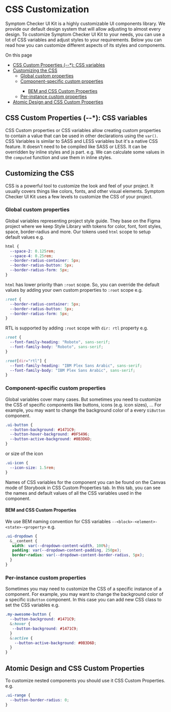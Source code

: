 
<Meta title="Getting Started/Development Guide/CSS Customization"/>

<style>{`
  .page-outline {
    margin: 16px 0;
  }
  .page-outline__title {
    font-family: "Nunito Sans",-apple-system,".SFNSText-Regular","San Francisco",BlinkMacSystemFont,"Segoe UI","Helvetica Neue",Helvetica,Arial,sans-serif;
    display: block;
    margin-block-start: 1.33em;
    margin-block-end: 1.33em;
    margin-inline-start: 0px;
    margin-inline-end: 0px;
    font-weight: bold;
    margin: 20px 0 8px;
    padding: 0;
    cursor: text;
    position: relative;
    color: #333333;
    font-size: 16px;
  }
  .page-outline__list {
    list-style: none;
    margin: 0;
    padding: 0;
  }
  .page-outline__list--nested {
    margin: 0 1rem;
  }
`}
</style>

# CSS Customization

Symptom Checker UI Kit is a highly customizable UI components library. We provide our default design system that will allow adjusting to almost every design.
To customize Symptom Checker UI Kit to your needs, you can use a lot of CSS variables and adjust styles to your requirements.
Below you can read how you can customize different aspects of its styles and components.

<div class="page-outline">
    <span class="page-outline__title">On this page</span>
    <ul class="page-outline__list">
      <li>
        <a href="#css-custom-properties----css-variables">CSS Custom Properties (--*): CSS variables</a>
      </li>
      <li>
        <a href="#customizing-the-css">Customizing the CSS</a>
        <ul class="page-outline__list page-outline__list--nested">
            <li>
              <a href="#global-custom-properties">Global custom properties</a>
            </li>
            <li>
              <a href="#component-specific-custom-properties">Component-specific custom properties</a>
            </li>
            <ul class="page-outline__list page-outline__list--nested">
              <li>
                <a href="#bem-and-css-custom-properties">BEM and CSS Custom Properties</a>
              </li>
            </ul>
            <li>
              <a href="#per-instance-custom-properties">Per-instance custom properties</a>
            </li>
        </ul>
      </li>
      <li>
        <a href="#atomic-design-and-css-custom-properties">Atomic Design and CSS Custom Properties</a>
      </li>
    </ul>
</div>

## CSS Custom Properties (--*): CSS variables

CSS Custom properties or CSS variables allow creating custom properties to contain a value that can be used in other declarations using the `var()`.
CSS Variables is similar to SASS and LESS variables but it's a native CSS feature. It doesn't need to be compiled like SASS or LESS.
It can be overridden by inline styles and js part. e.g. We can calculate some values in the `computed` function and use them in inline styles.

##  Customizing the CSS
CSS is a powerful tool to customize the look and feel of your project. It usually covers things like colors, fonts, and other visual elements.
Symptom Checker UI Kit uses a few levels to customize the CSS of your project.

### Global custom properties
Global variables representing project style guide. They base on the Figma project where we keep Style Library with tokens for color, font, font styles, space, border-radius and more.
Our tokens used `html` scope to setup default values e.g.

```css
html {
  --space-2: 0.125rem;
  --space-4: 0.25rem;
  --border-radius-container: 5px;
  --border-radius-button: 5px;
  --border-radius-form: 5px;
}
```
`html` has lower priority than `:root` scope. So, you can override the default values by adding your own custom properties to `:root` scope e.g.
```css
:root {
  --border-radius-container: 5px;
  --border-radius-button: 5px;
  --border-radius-form: 5px;
}
```
RTL is supported by adding `:root` scope with `dir: rtl` property e.g.
<!-- todo:  check if it works -->
```css
:root {
  --font-family-heading: "Roboto", sans-serif;
  --font-family-body: "Roboto", sans-serif;
}

:root[dir="rtl"] {
  --font-family-heading: "IBM Plex Sans Arabic", sans-serif;
  --font-family-body: "IBM Plex Sans Arabic", sans-serif;
}
```

### Component-specific custom properties
Global variables cover many cases. But sometimes you need to customize the CSS of specific components like buttons, icons (e.g. icon sizes), ...
For example, you may want to change the background color of a every `UiButton` component.
```css
.ui-button {
  --button-background: #1471C9;
  --button-hover-background: #0F5496;
  --button-active-background: #0B3D6D;
}
```

or size of the icon
```css
.ui-icon {
  --icon-size: 1.5rem;
}
```
Names of CSS variables for the component you can be found on the Canvas mode of Storybook in CSS Custom Properties tab.
In this tab, you can see the names and default values of all the CSS variables used in the component.

#### BEM and CSS Custom Properties
We use BEM naming convention for CSS variables `--<block>-<element>-<state>-<property>` e.g.
```css
.ui-dropdown {
  &__content {
   width: var(--dropdown-content-width, 100%);
   padding: var(--dropdown-content-padding, 250px);
   border-radius: var(--dropdown-content-border-radius, 5px);
  }
}
```

### Per-instance custom properties
Sometimes you may need to customize the CSS of a specific instance of a component.
For example, you may want to change the background color of a specific `UiButton` component.
In this case you can add new CSS class to set the CSS variables e.g.
```css
.my-awesome-button {
  --button-background: #1471C9;
  &:hover {
   --button-background: #1471C9;
  }
  &:active {
    --button-active-background: #0B3D6D;
  }
}
```

## Atomic Design and CSS Custom Properties
To customize nested components you should use it CSS Custom Properties. e.g.
```css
.ui-range {
  --button-border-radius: 0;
}
```

